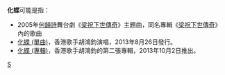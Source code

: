 '''化蝶'''可能是指：

*2005年[[何韻詩|何韻詩]]舞台劇《[[梁祝下世傳奇|梁祝下世傳奇]]》主題曲，同名專輯《[[梁祝下世傳奇|梁祝下世傳奇]]》內的歌曲　
*[[化蝶_(單曲)|化蝶 (單曲)]]，香港歌手胡鴻鈞演唱，2013年8月26日發行。
*[[化蝶_(專輯)|化蝶 (專輯)]]，香港歌手胡鴻鈞的第二張專輯，2013年10月2日推出。

{{Disambig}}

[[Category:二字消歧义|S]]